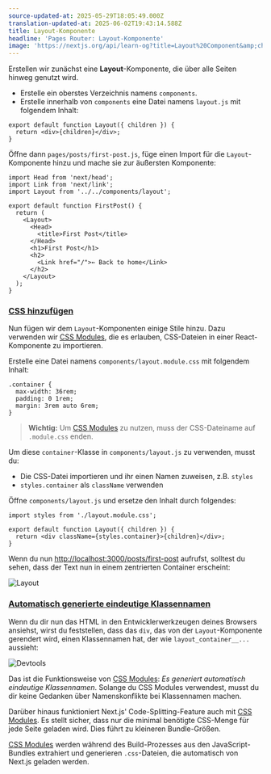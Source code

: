 ```yaml
---
source-updated-at: 2025-05-29T18:05:49.000Z
translation-updated-at: 2025-06-02T19:43:14.588Z
title: Layout-Komponente
headline: 'Pages Router: Layout-Komponente'
image: 'https://nextjs.org/api/learn-og?title=Layout%20Component&amp;chapter=9'
---
```


Erstellen wir zunächst eine **Layout**-Komponente, die über alle Seiten hinweg genutzt wird.

*   Erstelle ein oberstes Verzeichnis namens `components`.
*   Erstelle innerhalb von `components` eine Datei namens `layout.js` mit folgendem Inhalt:

```
export default function Layout({ children }) {
  return <div>{children}</div>;
}
```

Öffne dann `pages/posts/first-post.js`, füge einen Import für die `Layout`-Komponente hinzu und mache sie zur äußersten Komponente:

```
import Head from 'next/head';
import Link from 'next/link';
import Layout from '../../components/layout';
 
export default function FirstPost() {
  return (
    <Layout>
      <Head>
        <title>First Post</title>
      </Head>
      <h1>First Post</h1>
      <h2>
        <Link href="/">← Back to home</Link>
      </h2>
    </Layout>
  );
}
```

### [CSS hinzufügen](#adding-css)

Nun fügen wir dem `Layout`-Komponenten einige Stile hinzu. Dazu verwenden wir [CSS Modules](/docs/basic-features/built-in-css-support#adding-component-level-css), die es erlauben, CSS-Dateien in einer React-Komponente zu importieren.

Erstelle eine Datei namens `components/layout.module.css` mit folgendem Inhalt:

```
.container {
  max-width: 36rem;
  padding: 0 1rem;
  margin: 3rem auto 6rem;
}
```

> **Wichtig:** Um [CSS Modules](/docs/basic-features/built-in-css-support#adding-component-level-css) zu nutzen, muss der CSS-Dateiname auf `.module.css` enden.

Um diese `container`-Klasse in `components/layout.js` zu verwenden, musst du:

*   Die CSS-Datei importieren und ihr einen Namen zuweisen, z.B. `styles`
*   `styles.container` als `className` verwenden

Öffne `components/layout.js` und ersetze den Inhalt durch folgendes:

```
import styles from './layout.module.css';
 
export default function Layout({ children }) {
  return <div className={styles.container}>{children}</div>;
}
```

Wenn du nun [http://localhost:3000/posts/first-post](http://localhost:3000/posts/first-post) aufrufst, solltest du sehen, dass der Text nun in einem zentrierten Container erscheint:

![Layout](https://h8DxKfmAPhn8O0p3.public.blob.vercel-storage.com/learn/pages-router/assets-metadata-css/layout.png)

### [Automatisch generierte eindeutige Klassennamen](#automatically-generates-unique-class-names)

Wenn du dir nun das HTML in den Entwicklerwerkzeugen deines Browsers ansiehst, wirst du feststellen, dass das `div`, das von der `Layout`-Komponente gerendert wird, einen Klassennamen hat, der wie `layout_container__...` aussieht:

![Devtools](https://h8DxKfmAPhn8O0p3.public.blob.vercel-storage.com/learn/pages-router/assets-metadata-css/devtools.png)

Das ist die Funktionsweise von [CSS Modules](/docs/basic-features/built-in-css-support#adding-component-level-css): _Es generiert automatisch eindeutige Klassennamen_. Solange du CSS Modules verwendest, musst du dir keine Gedanken über Namenskonflikte bei Klassennamen machen.

Darüber hinaus funktioniert Next.js' Code-Splitting-Feature auch mit [CSS Modules](/docs/basic-features/built-in-css-support#adding-component-level-css). Es stellt sicher, dass nur die minimal benötigte CSS-Menge für jede Seite geladen wird. Dies führt zu kleineren Bundle-Größen.

[CSS Modules](/docs/basic-features/built-in-css-support#adding-component-level-css) werden während des Build-Prozesses aus den JavaScript-Bundles extrahiert und generieren `.css`-Dateien, die automatisch von Next.js geladen werden.